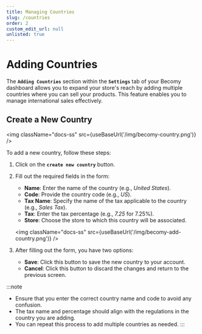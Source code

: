 ```yaml
---
title: Managing Countries
slug: /countries
order: 2
custom_edit_url: null
unlisted: true
---
```





# Adding Countries

The **`Adding Countries`** section within the **`Settings`** tab of your Becomy dashboard allows you to expand your store's reach by adding multiple countries where you can sell your products. This feature enables you to manage international sales effectively.

## Create a New Country

<img className="docs-ss" src={useBaseUrl('/img/becomy-country.png')} />

To add a new country, follow these steps:

1. Click on the **`create new country`** button.

2. Fill out the required fields in the form:
   - **Name**: Enter the name of the country (e.g., *United States*).
   - **Code**: Provide the country code (e.g., *US*).
   - **Tax Name**: Specify the name of the tax applicable to the country (e.g., *Sales Tax*).
   - **Tax**: Enter the tax percentage (e.g., *7.25* for 7.25%).
   - **Store**: Choose the store to which this country will be associated.

   <img className="docs-ss" src={useBaseUrl('/img/becomy-add-country.png')} />

3. After filling out the form, you have two options:
   - **Save**: Click this button to save the new country to your account.
   - **Cancel**: Click this button to discard the changes and return to the previous screen.



:::note

- Ensure that you enter the correct country name and code to avoid any confusion.
- The tax name and percentage should align with the regulations in the country you are adding.
- You can repeat this process to add multiple countries as needed.
:::





